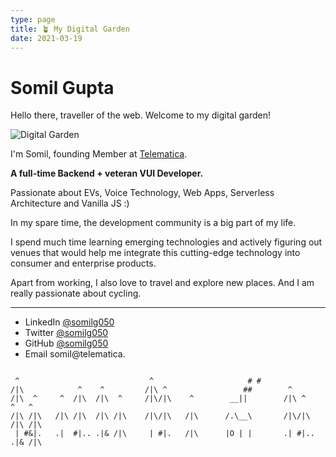 ```yaml
---
type: page
title: 🪴 My Digital Garden
date: 2021-03-19
---
```


# Somil Gupta

Hello there, traveller of the web. Welcome to my digital garden!

![Digital Garden](https://wallpaperaccess.com/full/1510470.jpg)

I'm Somil, founding Member at [Telematica](https://telematica.so).

**A full-time Backend + veteran VUI Developer.**

Passionate about EVs, Voice Technology, Web Apps, Serverless Architecture and Vanilla JS :)

In my spare time, the development community is a big part of my life. 

I spend much time learning emerging technologies and actively figuring out venues that would help me integrate this cutting-edge technology into consumer and enterprise products.

Apart from working, I also love to travel and explore new places. And I am really passionate about cycling.

---

- LinkedIn [@somilg050](https://www.linkedin.com/in/somilg050/)
- Twitter [@somilg050](https://twitter.com/somilg050)
- GitHub [@somilg050](https://github.com/somilg050)
- Email somil@telematica.

```

 ^                             ^                     # #
/|\            ^    ^         /|\ ^                 ##        ^
/|\  ^     ^  /|\  /|\  ^     /|\/|\    ^        __||        /|\ ^    ^   ^
/|\ /|\   /|\ /|\  /|\ /|\    /|\/|\   /|\      /.\__\       /|\/|\  /|\ /|\
 | #&|.   .|  #|.. .|& /|\     | #|.   /|\      |O | |       .| #|.. .|& /|\
```
